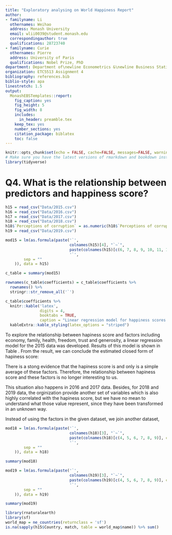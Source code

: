 ```yaml
---
title: "Exploratory analysing on World Happiness Report"
author:
- familyname: Li
  othernames: Weihao
  address: Monash University
  email: wlii0039@student.monash.edu
  correspondingauthor: true
  qualifications: 28723740
- familyname: Curie
  othernames: Pierre
  address: University of Paris
  qualifications: Nobel Prize, PhD
department: Department of\newline Econometrics &\newline Business Statistics
organization: ETC5513 Assignment 4
bibliography: references.bib
biblio-style: apa
linestretch: 1.5
output:
  MonashEBSTemplates::report:
    fig_caption: yes
    fig_height: 5
    fig_width: 8
    includes:
      in_header: preamble.tex
    keep_tex: yes
    number_sections: yes
    citation_package: biblatex
    toc: false
---
```


```r
knitr::opts_chunk$set(echo = FALSE, cache=FALSE, messages=FALSE, warning=FALSE)
# Make sure you have the latest versions of rmarkdown and bookdown installed
library(tidyverse)

```


# Q4. What is the relationship between predictors and happiness score?

```r
h15 = read_csv("Data/2015.csv")
h16 = read_csv("Data/2016.csv")
h17 = read_csv("Data/2017.csv")
h18 = read_csv("Data/2018.csv")
h18$`Perceptions of corruption` = as.numeric(h18$`Perceptions of corruption`)
h19 = read_csv("Data/2019.csv")
```

```r
mod15 = lm(as.formula(paste('`', 
                            colnames(h15)[4], "`~`",
                            paste(colnames(h15)[c(6, 7, 8, 9, 10, 11, 12)], collapse = "`+`"),
                            '`',
        sep = ""
    )), data = h15)
```

```r
c_table = summary(mod15)

rownames(c_table$coefficients) = c_table$coefficients %>%
  rownames() %>%
  stringr::str_remove_all('`')

c_table$coefficients %>%
  knitr::kable('latex', 
               digits = 4, 
               booktabs = TRUE,
               caption = "Linear regression model for happiness scores in 2015. The $R^2$ of this model is 1. In the dataset, these factors are standardized.") %>%
  kableExtra::kable_styling(latex_options = "striped")
```


To explore the relationship between hapiness score and factors including economy, family, health, freedom, trust and generosity, a linear regression model for the 2015 data was developed. Results of this model is shown in Table \ref{tab:mod2015}. From the result, we can conclude the estimated closed form of hapiness score:

\begin{align*}
\text{Hapiness score} = & \text{ GDP per Capita } + \text{ Family } + \text{ Life expectancy }+ \text{ Freedom } +   \\ 
&  \text{ Government Corruption } + \text{ Generosity } + \text{Dystopia Residual }
\end{align*}

There is a stong evidence that the hapiness score is and only is a simple average of these factors. Therefore, the relationship between hapiness score and these factors is no longer interesting to us.

This situation also happens in 2016 and 2017 data. Besides, for 2018 and 2019 data, the orginization provide another set of variables which is also highly correlated with the hapiness score, but we have no mean to understand what those value represent, since they have been transformed in an unknown way.

Instead of using the factors in the given dataset, we join another dataset, 


```r
mod18 = lm(as.formula(paste('`', 
                            colnames(h18)[3], "`~`",
                            paste(colnames(h18)[c(4, 5, 6, 7, 8, 9)], collapse = "`+`"),
                            '`',
        sep = ""
    )), data = h18)
```

```r
summary(mod18)
```

```r
mod19 = lm(as.formula(paste('`', 
                            colnames(h19)[3], "`~`",
                            paste(colnames(h19)[c(4, 5, 6, 7, 8, 9)], collapse = "`+`"),
                            '`',
        sep = ""
    )), data = h19)
```

```r
summary(mod19)
```

```r
library(rnaturalearth)
library(sf)
world_map = ne_countries(returnclass = 'sf')
is.na(sapply(h15$Country, match, table = world_map$name)) %>% sum()
```


